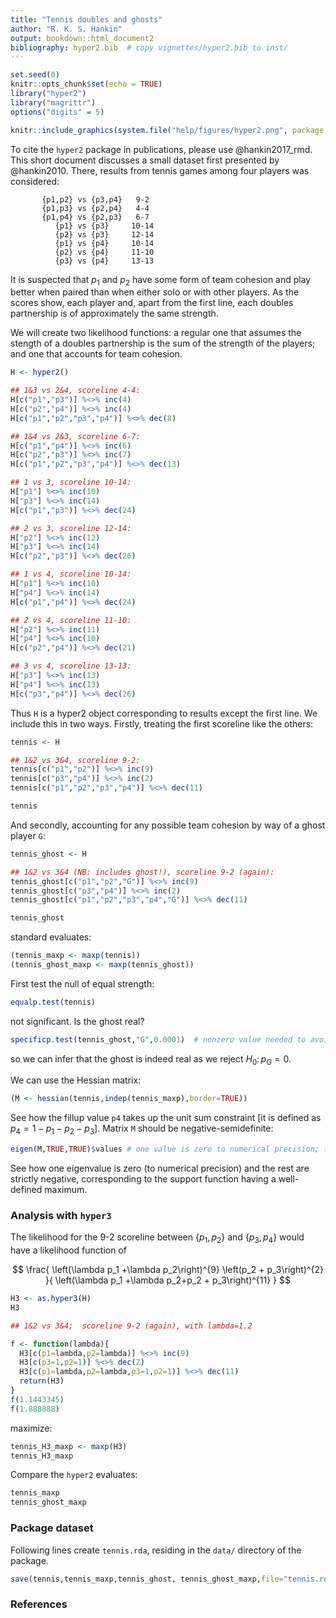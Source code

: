 ```yaml
---
title: "Tennis doubles and ghosts"
author: "R. K. S. Hankin"
output: bookdown::html_document2
bibliography: hyper2.bib  # copy vignettes/hyper2.bib to inst/
---
```


```r
set.seed(0)
knitr::opts_chunk$set(echo = TRUE)
library("hyper2")
library("magrittr")
options("digits" = 5)
```

```r
knitr::include_graphics(system.file("help/figures/hyper2.png", package = "hyper2"))
```

To cite the `hyper2` package in publications, please use @hankin2017_rmd.
This short document discusses a small dataset first presented by
@hankin2010.  There, results from tennis games among four players was
considered:

```
       {p1,p2} vs {p3,p4}   9-2  
       {p1,p3} vs {p2,p4}   4-4  
       {p1,p4} vs {p2,p3}   6-7  
          {p1} vs {p3}     10-14 
          {p2} vs {p3}     12-14 
          {p1} vs {p4}     10-14 
          {p2} vs {p4}     11-10 
          {p3} vs {p4}     13-13 

```

It is suspected that $p_1$ and $p_2$ have some form of team cohesion
and play better when paired than when either solo or with other
players.  As the scores show, each player and, apart from the first
line, each doubles partnership is of approximately the same strength.

We will create two likelihood functions: a regular one that assumes
the stength of a doubles partnership is the sum of the strength of the
players; and one that accounts for team cohesion.


```r
H <- hyper2()

## 1&3 vs 2&4, scoreline 4-4:
H[c("p1","p3")] %<>% inc(4)
H[c("p2","p4")] %<>% inc(4)
H[c("p1","p2","p3","p4")] %<>% dec(8)

## 1&4 vs 2&3, scoreline 6-7:
H[c("p1","p4")] %<>% inc(6)
H[c("p2","p3")] %<>% inc(7)
H[c("p1","p2","p3","p4")] %<>% dec(13)

## 1 vs 3, scoreline 10-14:
H["p1"] %<>% inc(10)
H["p3"] %<>% inc(14)
H[c("p1","p3")] %<>% dec(24)

## 2 vs 3, scoreline 12-14:
H["p2"] %<>% inc(12)
H["p3"] %<>% inc(14)
H[c("p2","p3")] %<>% dec(26)

## 1 vs 4, scoreline 10-14:
H["p1"] %<>% inc(10)
H["p4"] %<>% inc(14)
H[c("p1","p4")] %<>% dec(24)

## 2 vs 4, scoreline 11-10:
H["p2"] %<>% inc(11)
H["p4"] %<>% inc(10)
H[c("p2","p4")] %<>% dec(21)

## 3 vs 4, scoreline 13-13:
H["p3"] %<>% inc(13)
H["p4"] %<>% inc(13)
H[c("p3","p4")] %<>% dec(26)
```

Thus `H` is a hyper2 object corresponding to results except the first
line.  We include this in two ways.  Firstly, treating the first
scoreline like the others:

```r
tennis <- H

## 1&2 vs 3&4, scoreline 9-2:
tennis[c("p1","p2")] %<>% inc(9)
tennis[c("p3","p4")] %<>% inc(2)
tennis[c("p1","p2","p3","p4")] %<>% dec(11)

tennis
```

And secondly, accounting for any possible team cohesion by way of a
ghost player `G`:



```r
tennis_ghost <- H

## 1&2 vs 3&4 (NB: includes ghost!), scoreline 9-2 (again):
tennis_ghost[c("p1","p2","G")] %<>% inc(9)
tennis_ghost[c("p3","p4")] %<>% inc(2)
tennis_ghost[c("p1","p2","p3","p4","G")] %<>% dec(11)

tennis_ghost
```

standard evaluates:

```r
(tennis_maxp <- maxp(tennis))
(tennis_ghost_maxp <- maxp(tennis_ghost))
```

First test the null of equal strength:


```r
equalp.test(tennis)
```

not significant.  Is the ghost real?


```r
specificp.test(tennis_ghost,"G",0.0001)  # nonzero value needed to avoid triggering known R bug
```

so we can infer that the ghost is indeed real as we reject $H_0\colon
p_G=0$.

We can use the Hessian matrix:

```r
(M <- hessian(tennis,indep(tennis_maxp),border=TRUE))
```

See how the fillup value `p4` takes up the unit sum constraint [it is
defined as $p_4=1-p_1-p_2-p_3$].  Matrix `M` should be
negative-semidefinite:


```r
eigen(M,TRUE,TRUE)$values # one value is zero to numerical precision; the rest should be <0
```

See how one eigenvalue is zero (to numerical precision) and the rest
are strictly negative, corresponding to the support function having a
well-defined maximum.






### Analysis with `hyper3` {-}

The likelihood for the 9-2 scoreline between $\left\lbrace
p_1,p_2\right\rbrace$ and $\left\lbrace p_3,p_4\right\rbrace$ would
have a likelihood function of

$$
\frac{
\left(\lambda p_1 +\lambda p_2\right)^{9}
\left(p_2 + p_3\right)^{2}
}{
\left(\lambda p_1 +\lambda p_2+p_2 + p_3\right)^{11}
}
$$



```r
H3 <- as.hyper3(H)
H3

## 1&2 vs 3&4;  scoreline 9-2 (again), with lambda=1.2

f <- function(lambda){
  H3[c(p1=lambda,p2=lambda)] %<>% inc(9)
  H3[c(p3=1,p2=1)] %<>% dec(2)
  H3[c(p1=lambda,p2=lambda,p3=1,p2=1)] %<>% dec(11)
  return(H3)
}
f(1.1443345)
f(1.888888)
```


maximize:

```r
tennis_H3_maxp <- maxp(H3)
tennis_H3_maxp
```

Compare the `hyper2` evaluates:

```r
tennis_maxp
tennis_ghost_maxp
```



### Package dataset {-}

Following lines create `tennis.rda`, residing in the `data/` directory of the package.

```r
save(tennis,tennis_maxp,tennis_ghost, tennis_ghost_maxp,file="tennis.rda")
```


### References {-}


